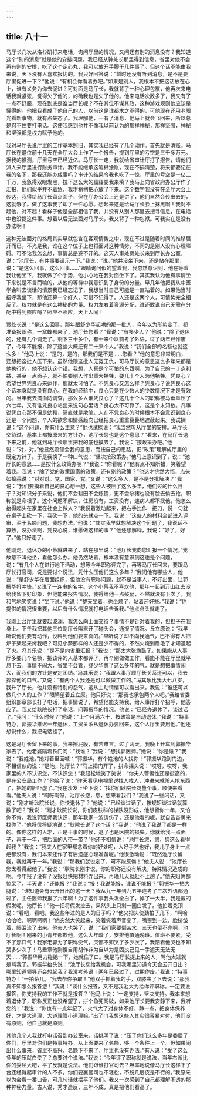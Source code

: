 ```yaml
---
---
---
```

title: 八十一
---



马厅长几次从洛杉矶打来电话，询问厅里的情况，又问还有别的消息没有？我知道这个“别的消息”就是他的安排问题。我已经从钟处长那里得到信息，省里对他不会再有别的安排，吃了这个定心丸，我可以放开手脚干几件事了。但这个话不能由我来说，天下没有人喜欢报忧的。我只好回答说：“暂时还没有听到消息，是不是要厅里促进一下？”他说：“有机会你看着办吧。”如果是别人，我根本不把这话放在心上，谁有义务为你去促进？可对面是马厅长，我就背了一种心理包袱，他再次来电话我就紧张，觉得欠了他的，的确我也是欠了他的。他来电话次数多了，我又有了一点不舒服，现在到底是谁当厅长呢？不在其位不谋其政，这种游戏规则他应该是懂得的。他把我看成了他自己的人，以前这是谁都求之不得的，可他现在还用老眼光看新事物，就有点失态了。我理解他，一有了消息，他马上就会飞回来，所以总是忍不住要打电话。这使我感到他并不像我以前认为的那样神秘，那样坚强，神秘和坚强都是权力赋予他的。

我对马厅长说厅里的工作基本照旧，其实我已经有了几个动作。首先就是清账。马厅长在退位前十几天在全厅大会上作了一个报告，提到厅里的亏空是三千多万元。据我的推测，厅里亏空已经近亿。马厅长一走，我就给省审计厅打了报告，请他们派人来厅里进行财务审计。我不能继承这笔糊涂账，现在不搞清楚，将来都要记在我的名下，那我还能办成事吗？审计的结果令我也吃了一惊，厅里的亏空是一亿三千万，我急得双眼发黑，拉下这么大的窟窿要我来填？我马上向省政府办公厅作了汇报，他们似乎并不着急，我才稍稍把心放了下来。这个数字我没有在全厅大会上传达，我得给马厅长留点面子，但在厅办公会上还是讲了，他们自然会传出去的，这就够了。做了这事我了却了一件心愿。想起来这是给马厅长脸上抹黑啊！我对不起他，对不起！看样子他是全部相信了我，并没有从别人那里去搜寻信息，在电话中也没提这件事。想着以后无法面对马厅长，我又背了一种包袱。可我实在是没有办法啊！

这种无法面对的格局其实早就包含在客观情势之中，现在不过是随着时间的推移展开而已。不光是我，谁在这个位子上也将面对这种情势，不同的是别人没有心理障碍。可不论我怎么想，事情总是避不开的。这天人事处贾处长来到厅长办公室，说：“池厅长，有件事要请示一下。”我说：“说。”他并没坐下来，还是站在那里，说：“是这么回事，这么回事……”眼睛询问似的望着我，我忽然意识到，他在等着我让他坐下，我就做了个手势，他小心地在我对面坐下了。其实我认为他有事情坐下来说是不言而喻的，从他的等待中我意识到了身份的分量。早几年他把我从中医学会叫去谈话的情景我已经忘记了，我想当时自己可能是一直站着的。如果他当时招呼我坐下，那他还算一个好人，可惜不记得了。人还是这两个人，可情势完全相反了。权力就是有这么神秘的力量。权力左右着资源分配，谁还敢说自己无需在分配中得到照应吗？照应不照应，天上人间！

贾处长说：“是这么回事，那年跟舒少华起哄的那一批人，今年以为形势变了，都准备报职称，一窝蜂都来了，池厅长您看？”我说：“有多少人？”他说：“除了退休的，还有几个调走了。剩下三十多个，有十来个以前考了外语，过了两年已作废了，今年不能报，除了这些大概还有二十来个人。”我说：“我们全部的名额也就这么多！”他马上说：“是的，是的，那我们是不是……您看？”他的意思非常明白，还想把这批人压下来。虽然他跟这批人无冤无仇，可马厅长的意思这么多年来都是他执行的，他不想认这个错。我想，人真是个可怕的东西啊，为了自己的一丁点利益，甚至一点面子，就不怕要别人作出重大牺牲，要几十个人为他牺牲。凭良心？希望世界凭良心来运作，那就太可怕了。不凭良心又怎么样？凭良心？说凭良心这个话本身就是没有良心。在我的经验中，良心只是在少数人的少数情况下才是有效的。当年我去搞血防调查，那么多人谁凭良心了？这几十个人的职称被马垂章压了六七年，又有谁凭良心站出来说句心里话？良心太不可靠了，这是个未知数。凡事说凭良心那不但是幼稚，简直就是欺骗。人在不凭良心的时候根本不会意识到良心还是一个问题，个人的欲念和情感趋向已经把良心重重叠叠地遮蔽起来。我试探说：“这个问题，你有什么主意？”他也试探说：“我当然听从厅里的安排。马厅长交待过，基本上都按原来的方针办，池厅长您也是这个意思？”看来，在马厅长退下来之前，他就到马厅长那里把我的底也摸去了。我说：“按政策办吧。”他说：“对，对。”他显然没领会我的意思，而按自己的思路，把“政策”理解成厅里的既定方针了。于是我换了一种口气说：“坚决按政策办。”他马上意识到了，说：“池厅长的意思……是按什么政策办呢？”我说：“你看呢？”他有点不知所措，笑着望着我。我说：“除了党的政策国家的政策，还有别的政策？”他这才恍然大悟，点头如捣蒜说：“对对对。党，国家，党。”又说：“这么多人，是不是分批解决？”我说：“我们要摸着自己的良心想一想，这些人被压了这么多年，他们过的什么日子？对知识分子来说，他们不会耕田不会炼钢，更不会杀猪也没有脸去偷去抢，职称就是命根子。这个问题不解决，住房没有，工资没有，连病人都不找他，他怎么抬得起头在家里在社会上做人？”我说着激动起来，把右手比作一把刀，说一句就在桌子上砍一下，我砍一下，他的头就点一下。我说：“这些人的材料全部进入评审，至于名额问题，我想办法。”他说：“其实我早就想解决这个问题了，我说话不算数，没办法啊，凭良心说，谁愿做这样的事？”他还想解释，我说：“好了，好了。”他只好走了。

他刚走，退休办的小蔡就进来了，站在那里说：“池厅长我向您汇报一个情况。”我故意不叫他坐，看他怎么办。他仍然站着，根本没有意识到这也是个问题，说：“有几个人在进行地下活动，想等今年职称评完了，再等马厅长回来，要跟马厅长打官司，说是要讨个说法，凭什么压他们这么多年？”我问他有哪些人，他说：“是舒少华在后面组织，但他没有职称问题，就不是当事人，不好出面，让郭振华打冲锋。”又说了一连串的名字。这个小蔡我不喜欢他，那年一起到万山红去没给我留下好印象，但他能来报告情况，我得给他一点鼓励，不然就没有下次了。我和气地笑笑说：“坐下说。”他说：“整天坐着，也坐烦了，站着还好些。”我说：“你提供的情况很重要，以后有什么情况就打电话告诉我。”他点点头就走了。

我刚上台厅里就要起波澜，我怎么向上面交待？事情不是针对着我的，但担子在我身上。下午我把其他三位副厅长叫来开了碰头会，通报了情况。丘立原说：“我早听说他们要有动作，没料到他们要来真的。”早听说了却不向我通气，巴不得有人把炉子架起来烤我吧？可见小蔡那样的人还是少不得的，不然火烧到眉毛了才知道起了火。冯其乐说：“是不是向省里汇报？”我说：“那太大张旗鼓了。如果能从人事厅多要几个名额，把该评的人基本都评了，再个别做做工作，看能不能在厅里就平息下去。事情不闹大，省里不会管，舒少华憋了这么多年的气，就是想把事情闹大，而我们的方针是安定团结。”冯其乐说：“我跟人事厅顾厅长关系还可以，我去探探他的口气。”又说：“有两个人我还是可以做做工作的。”冯其乐比我大七八岁，我升了厅长，他并没有特别的怨气，这从主动请缨可以看出来。我说：“谁还可以做几个人的工作？”眼睛望着丘立原。他只好说：“那我也承包两个人吧。”我给省委组织部章部长打了电话，把事情说了，希望他能支持我，给人事厅打个招呼，他答应了。我又给耿院长打了电话，问郭振华的情况。他说：“已经办退休了，谈过话了。”我问：“什么时候？”他说：“上个月满六十，按政策是自动退休。”我说：“特事特办，郭振华推迟一年退休，工资关系从退休办要回来，这个人厅里要用他。”他还想说什么，我把电话挂了。

这是马厅长留下来的事，我来擦屁股，有苦难言。过了两天，我晚上开车到郭振华家去了。他老婆隔着铁门问：“找谁？”我说：“想找郭医师。”她说：“你是谁？”我说：“我姓池。”她对着里面喊：“郭振华，有个姓池的人找你！”郭振华跑到门边，不相信似的说：“是池，池厅长？”马上把门开了，拼命摇头说：“哎呀，哎呀，我家里的人不认识您，不认识您！”我轻松地笑了笑说：“你夫人警惕性还是挺高的，是在公安局工作？”他笑了说：“昨天看见电视里说找人找人，冲进来就杀人抢东西了，把她的胆吓虚了。”我在沙发上坐下说：“找你们耿院长商量个事，顺便来看看。”他夫人说：“啊呀啊呀，池厅长您，您，您来看我们？”我说了一些闲话，又说：“刚才听耿院长说，你快退休了？”他说：“已经谈过话了，按规矩谈过话就算数了吧？”我说：“刚才耿院长说，你们皮肤科的梯队没形成，他想留你一年，又怕你不肯。我说郭医师我认识，那年我家一波烫伤了，还是他看的呢，就自告奋勇来找你了。”他将信将疑地说：“耿院长说了这个话？”我说：“他说了我说了都是一样的。像你这样的人才，正是干事的时候，退了也是医院的损失。你就给我一点面子，再干一年，把后面的人带一带？”他还不相信说：“池厅长您，您，您这么看得起我？”我说：“我夫人在家里都念着你的好处呢，人好手艺也好，我儿子身上一点疤都没有，我们本来还作了有后遗症心理准备呢。”他很激动说：“既然池厅长留我，我就再干一年。”我说：“那我们就说定了，可不能反悔！”他夫人说：“池厅长您太看得起他了。”我说：“耿院长刚才说，你的职称还没有解决，特殊情况造成的啊。今年报了没有？没报赶快把材料弄出来，再晚几天就赶不上趟了。”他夫妇俩都惊呆了，半天说：“还能报？”我说：“报！我说能报，谁说不能报？”郭振华一拍大腿说：“谁知道会有云开日出的这一天？我从九一年到九五年连考了三次外语都通过了，主任医师我报了六年啊！为了这件事我头发全白了，掉了一大半，我是戴的假发呢，池厅长！”他一把将假发扯去，果然头上只剩一圈白发了。他拍着秃顶说：“看吧，看吧，我这些年过的是人的日子吗？”他又把头使劲拍了几下，“啊哈哈哈哈，啊啊啊啊！”他突然大笑起来，笑着笑着声音变了，嘴歪到一边，脸挤皱着，眼泪流了出来。他夫人也哭了，说：“我们家要倒苦水，三天也倒不完啊，池厅长啊！刚来的小青年都欺他，这么大年龄了，安排他值通晚班。值班不要紧，受不了那口气！我家老郭为了职称受气，哭都不知哭了多少次了，我陪着他哭也不知哭多少次了！马垂章他刚愎自用胡作非为自以为是固执己见一手遮天无法无天……”郭振华用力碰她一下，她就住了口。我是马厅长提上来的人，骂他太过就是骂我了。郭振华抬头说：“池厅长您给我机会，可我哪里知道今天会云开日出？哪里知道领导还会想起我？我没考外语！两年已经过了，过期作废。”我说：“特事特办！”一拍茶几，“我去帮你争取！”他双手抓着我的手，双膝曲了下去说：“那我真不知怎么报答您！”我说：“谈什么报答，又不是我池大为给你评职称。一定要说报答，你支持我的工作不就是报答？”他马上说：“一定支持，坚决支持。我本来想着退休了，职称反正也没希望了，拼个鱼死网破，如果池厅长要我安静下来，我听您的！”我说：“你也有一点年纪了，火气大了对身体不好，静一点，把身体保养好，才是大道理，大道理管小道理嘛。”出了门我想这些人其实很容易对付，他们没有原则，他自己就是原则。

其他几个人我就打电话召到办公室来，话挑明了说：“压了你们这么多年是委屈了你们，厅里对你们是特事特办，从上面要来了名额，够一个条件上一个。但如果闹出什么事来，省里不高兴，名额下不来了，厅里也没有办法。”有人说：“受了这么多年的压就白受了？总要讨个说法。”我说：“今年评了职称就是说法，当年右派比你的委屈大吧，平了反就是说法。他们跟谁打官司去？坦率地说像马厅长这样下了台还经得起审计的人不多，你们要赢官司也不轻松，不脱几层皮是不行的。”我原来以为会费一番口舌，可几句话就摆平了他们。我又一次感到了自己都理解不透的那种神秘力量。古人说，秀才造反，三年不成，真是把他们看高了。